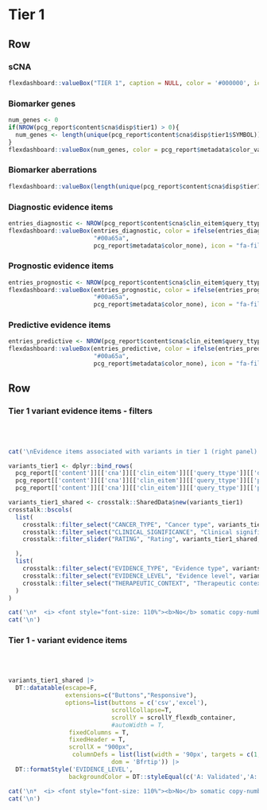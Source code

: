 Tier 1 {data-navmenu="sCNA"}
==================================================================

Row
-------------------------------------

### sCNA

```r
flexdashboard::valueBox("TIER 1", caption = NULL, color = '#000000', icon = NULL)
```

### Biomarker genes

```r
num_genes <- 0
if(NROW(pcg_report$content$cna$disp$tier1) > 0){
  num_genes <- length(unique(pcg_report$content$cna$disp$tier1$SYMBOL))
}
flexdashboard::valueBox(num_genes, color = pcg_report$metadata$color_value_box, icon = "fa-dna")

```

### Biomarker aberrations

```r
flexdashboard::valueBox(length(unique(pcg_report$content$cna$disp$tier1$SEGMENT)), color = pcg_report$metadata$color_value_box, icon = "fa-dna")
```


### Diagnostic evidence items

```r
entries_diagnostic <- NROW(pcg_report$content$cna$clin_eitem$query_ttype$diagnostic$A_B)
flexdashboard::valueBox(entries_diagnostic, color = ifelse(entries_diagnostic > 0,
                        "#00a65a",
                        pcg_report$metadata$color_none), icon = "fa-file-prescription")
```

### Prognostic evidence items

```r
entries_prognostic <- NROW(pcg_report$content$cna$clin_eitem$query_ttype$prognostic$A_B)
flexdashboard::valueBox(entries_prognostic, color = ifelse(entries_prognostic > 0,
                        "#00a65a",
                        pcg_report$metadata$color_none), icon = "fa-file-prescription")
```

### Predictive evidence items

```r
entries_predictive <- NROW(pcg_report$content$cna$clin_eitem$query_ttype$predictive$A_B)
flexdashboard::valueBox(entries_predictive, color = ifelse(entries_predictive > 0,
                        "#00a65a",
                        pcg_report$metadata$color_none), icon = "fa-file-prescription")
```


Row
-----------------------------------------------------

### Tier 1 variant evidence items - filters {data-padding=15 data-width=300}


<br><br>

```r

cat('\nEvidence items associated with variants in tier 1 (right panel) can be filtered according to various criteria:\n')

variants_tier1 <- dplyr::bind_rows(
  pcg_report[['content']][['cna']][['clin_eitem']][['query_ttype']][['diagnostic']][['A_B']],
  pcg_report[['content']][['cna']][['clin_eitem']][['query_ttype']][['predictive']][['A_B']],
  pcg_report[['content']][['cna']][['clin_eitem']][['query_ttype']][['prognostic']][['A_B']])

variants_tier1_shared <- crosstalk::SharedData$new(variants_tier1)
crosstalk::bscols(
  list(
    crosstalk::filter_select("CANCER_TYPE", "Cancer type", variants_tier1_shared, ~CANCER_TYPE),
    crosstalk::filter_select("CLINICAL_SIGNIFICANCE", "Clinical significance", variants_tier1_shared, ~CLINICAL_SIGNIFICANCE),
    crosstalk::filter_slider("RATING", "Rating", variants_tier1_shared, ~RATING, min = 0, max = 5, step = 1, ticks = T)

  ),
  list(
    crosstalk::filter_select("EVIDENCE_TYPE", "Evidence type", variants_tier1_shared, ~EVIDENCE_TYPE),
    crosstalk::filter_select("EVIDENCE_LEVEL", "Evidence level", variants_tier1_shared, ~EVIDENCE_LEVEL),
    crosstalk::filter_select("THERAPEUTIC_CONTEXT", "Therapeutic context", variants_tier1_shared, ~THERAPEUTIC_CONTEXT)
  )
)


```


```r
cat('\n*  <i> <font style="font-size: 110%"><b>No</b> somatic copy-number aberrations of strong clinical significance found.</font></i>', sep = '\n')
cat('\n')
```


### Tier 1  - variant evidence items {data-padding=15}

<br><br>


```r

variants_tier1_shared |>
  DT::datatable(escape=F, 
                extensions=c("Buttons","Responsive"), 
                options=list(buttons = c('csv','excel'), 
                             scrollCollapse=T, 
                             scrollY = scrollY_flexdb_container,
                             #autoWidth = T, 
                 fixedColumns = T,
                 fixedHeader = T,
                 scrollX = "900px",
                  columnDefs = list(list(width = '90px', targets = c(1,2,3,4,5,6))),
                             dom = 'Bfrtip')) |>
  DT::formatStyle('EVIDENCE_LEVEL', 
                 backgroundColor = DT::styleEqual(c('A: Validated','A: FDA/NCCN/ELN guidelines','B: Clinical evidence','B1: Clinical evidence: late trials','B2: Clinical evidence: early trials','C: Case study','D: Preclinical evidence','E: Indirect evidence'), c("#009E73","#009E73","#56B4E9", "#56B4E9","#56B4E9","#0072B2","#E69F00", "#F0E442")))

```


```r
cat('\n*  <i> <font style="font-size: 110%"><b>No</b> somatic copy-number aberrations of strong clinical significance found.</font></i>',sep='\n')
cat('\n')
```

